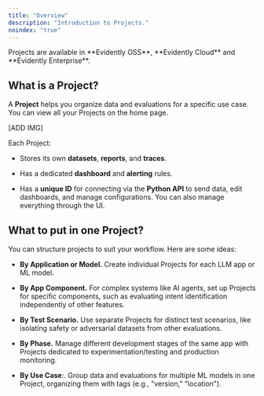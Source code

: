 ```yaml
---
title: "Overview"
description: "Introduction to Projects."
noindex: "true"
---
```


<Check>
  Projects are available in **Evidently OSS**, **Evidently Cloud** and **Evidently Enterprise**.
</Check>

## What is a Project?

A **Project** helps you organize data and evaluations for a specific use case. You can view all your Projects on the home page.

\[ADD IMG]&#x20;

Each Project:

* Stores its own **datasets**, **reports**, and **traces**.

* Has a dedicated **dashboard** and **alerting** rules.

* Has a **unique ID** for connecting via the **Python API** to send data, edit dashboards, and manage configurations. You can also manage everything through the UI.

## What to put in one Project?

You can structure projects to suit your workflow. Here are some ideas:

* **By Application or Model.** Create individual Projects for each LLM app or ML model.

* **By App Component.** For complex systems like AI agents, set up Projects for specific components, such as evaluating intent identification independently of other features.

* **By Test Scenario.** Use separate Projects for distinct test scenarios, like isolating safety or adversarial datasets from other evaluations.

* **By Phase.** Manage different development stages of the same app with Projects dedicated to experimentation/testing and production monitoring.

* **By Use Case**:. Group data and evaluations for multiple ML models in one Project, organizing them with tags (e.g., "version," "location").